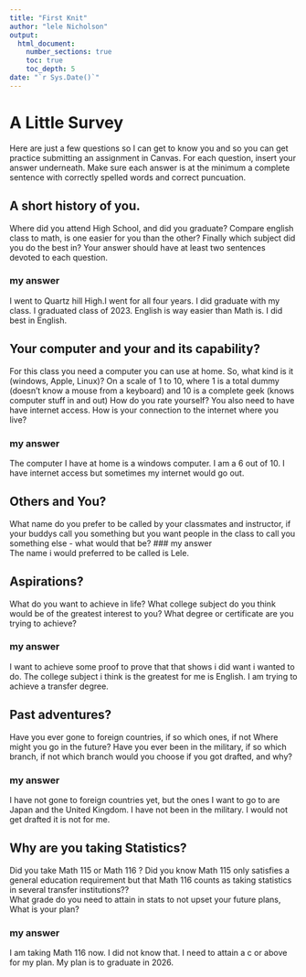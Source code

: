 ```yaml
---
title: "First Knit"
author: "lele Nicholson"
output: 
  html_document:
    number_sections: true
    toc: true
    toc_depth: 5
date: "`r Sys.Date()`"   
---
```


# A Little Survey

Here are just a few questions so I can get to know you and so you can get practice submitting an assignment in Canvas.  For each question, insert your answer underneath. Make sure each answer is at the minimum a complete sentence with correctly spelled words and correct puncuation. 

## A short history of you.  
Where did you attend High School, and did you graduate? Compare english class to math, is one easier for you than the other? Finally which subject did you do the best in? Your answer should have at least two sentences devoted to each question.  
  
### my answer
I went to Quartz hill High.I went for all four years. I did graduate with my class. I graduated class of 2023. English is way easier than Math is. I did best in English. 

## Your computer and your and its capability?  
 For this class  you need a computer you can use at home.  So, what kind is it (windows, Apple, Linux)?  On a scale of 1 to 10, where 1 is a total dummy (doesn't know a mouse from a keyboard) and 10 is a complete geek (knows computer stuff in and out) How do you rate yourself?  You also need to have have internet access. How is your connection to the internet where you live?

### my answer 
The computer I have at home is a windows computer. I am a 6 out of 10. I have internet access but sometimes my internet would go out.

## Others and You?   
What name do you prefer to be called by your classmates and instructor, if your buddys call you something but you want people in the class to call you something else - what would that be? 
### my answer     
  The name i would preferred to be called is Lele. 
 
## Aspirations?   
What do you want to achieve in life?  What college subject do you think would be of the greatest interest to you? What degree or certificate are you trying to achieve?

### my answer     
 I want to achieve some proof to prove that that shows i did want i wanted to do. The college subject i think is the greatest for me is English. I am trying to achieve a transfer degree. 
   
## Past adventures?  
Have you ever gone to foreign countries, if so which ones, if not Where might you go in the future?  Have you ever been in the military, if so which branch, if not which branch would you choose if you got drafted, and why?

### my answer
  I have not gone to foreign countries yet, but the ones I want to go to are Japan and the United Kingdom. I have not been in the military. I would not get drafted it is not for me.
   
  
## Why are you taking Statistics?  
Did you take Math 115 or Math 116 ?  Did you know Math 115 only satisfies a general education requirement but that Math 116 counts as taking statistics in several transfer institutions??  
What grade do you need to attain in stats to not upset your future plans, What is your plan?  
 
### my answer     
  I am taking Math 116 now. I did not know that. I need to attain a c or above for my plan. My plan is to graduate in 2026.
 






  




